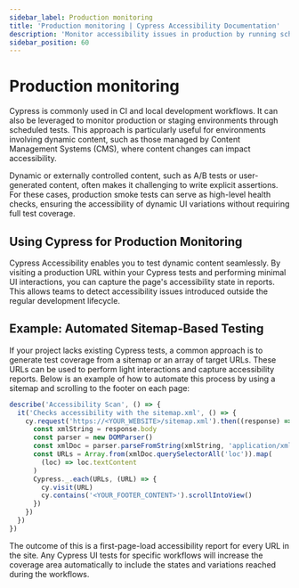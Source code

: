```yaml
---
sidebar_label: Production monitoring
title: 'Production monitoring | Cypress Accessibility Documentation'
description: 'Monitor accessibility issues in production by running scheduled Cypress tests against live environments, capturing dynamic content changes, and generating automated reports for a comprehensive accessibility overview.'
sidebar_position: 60
---
```


<ProductHeading product="accessibility" />

# Production monitoring

Cypress is commonly used in CI and local development workflows. It can also be leveraged to monitor production or staging environments through scheduled tests. This approach is particularly useful for environments involving dynamic content, such as those managed by Content Management Systems (CMS), where content changes can impact accessibility.

Dynamic or externally controlled content, such as A/B tests or user-generated content, often makes it challenging to write explicit assertions. For these cases, production smoke tests can serve as high-level health checks, ensuring the accessibility of dynamic UI variations without requiring full test coverage.

## Using Cypress for Production Monitoring

Cypress Accessibility enables you to test dynamic content seamlessly. By visiting a production URL within your Cypress tests and performing minimal UI interactions, you can capture the page's accessibility state in reports. This allows teams to detect accessibility issues introduced outside the regular development lifecycle.

## Example: Automated Sitemap-Based Testing

If your project lacks existing Cypress tests, a common approach is to generate test coverage from a sitemap or an array of target URLs. These URLs can be used to perform light interactions and capture accessibility reports. Below is an example of how to automate this process by using a sitemap and scrolling to the footer on each page:

```js
describe('Accessibility Scan', () => {
  it('Checks accessibility with the sitemap.xml', () => {
    cy.request('https://<YOUR_WEBSITE>/sitemap.xml').then((response) => {
      const xmlString = response.body
      const parser = new DOMParser()
      const xmlDoc = parser.parseFromString(xmlString, 'application/xml')
      const URLs = Array.from(xmlDoc.querySelectorAll('loc')).map(
        (loc) => loc.textContent
      )
      Cypress._.each(URLs, (URL) => {
        cy.visit(URL)
        cy.contains('<YOUR_FOOTER_CONTENT>').scrollIntoView()
      })
    })
  })
})
```

The outcome of this is a first-page-load accessibility report for every URL in the site. Any Cypress UI tests for specific workflows will increase the coverage area automatically to include the states and variations reached during the workflows.
